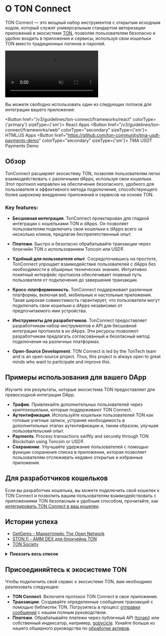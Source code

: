 

# О TON Connect

TON Connect — это мощный набор инструментов с открытым исходным кодом, который служит универсальным стандартом авторизации приложений в экосистеме [TON](/v3/concepts/dive-into-ton/introduction), позволяя пользователям безопасно и удобно входить в приложения и сервисы, используя свои кошельки TON вместо традиционных логинов и паролей.

<div style={{width: '100%', textAlign:'center', margin: '10pt auto'}}>
  <video style={{width: '100%',maxWidth: '600px', borderRadius: '10pt'}} muted={true} autoPlay={true} loop={true}>
    <source src="/files/TonConnect.mp4" type="video/mp4" />
    Ваш браузер не поддерживает тег видео.
  </video>
</div>

Вы можете свободно использовать один из следующих потоков для интеграции вашего приложения:

<Button href="/v3/guidelines/ton-connect/frameworks/react" colorType={'primary'} sizeType={'sm'}>
React Apps
</Button>
<Button href="/v3/guidelines/ton-connect/frameworks/web"
        colorType="secondary" sizeType={'sm'}>
HTML/JS Apps
</Button>
<Button href="https://github.com/ton-community/tma-usdt-payments-demo"
        colorType="secondary" sizeType={'sm'}>
TMA USDT Payments Demo
</Button>

## Обзор

TonConnect расширяет экосистему TON, позволяя пользователям легко взаимодействовать с различными dApps, используя свои кошельки. Этот протокол направлен на обеспечение безопасного, удобного для пользователя и эффективного метода подключения, способствующего более широкому внедрению приложений и сервисов на основе TON.

### Key features:

- **Бесшовная интеграция**. TonConnect проектирован для гладкой интеграции с кошельками TON и dApps. Он позволяет пользователям подключить свои кошельки к dApps всего за несколько кликов, предлагая беспрепятственный опыт.

- **Платежи**. Быстро и безопасно обрабатывайте транзакции через блокчейн TON с использованием Toncoin или USD₮.

- **Удобный для пользователя опыт**. Сосредоточившись на простоте, TonConnect упрощает взаимодействие пользователей с dApps без необходимости в обширных технических знаниях. Интуитивно понятный интерфейс протокола обеспечивает плавный путь пользователя от подключения до завершения транзакции.

- **Кросс-платформенность**. TonConnect поддерживает различные платформы, включая веб, мобильные и настольные приложения. Такая широкая совместимость гарантирует, что пользователи могут подключать свои кошельки к dApps независимо от предпочитаемого ими устройства.

- **Инструменты для разработчиков**. TonConnect предоставляет разработчикам набор инструментов и API для бесшовной интеграции протокола в их dApps. Эти ресурсы позволяют разработчикам предлагать согласованный и безопасный метод подключения на различных платформах.

- **Open-Source Development**. TON Connect is led by the TonTech team and is an open-source project. Thus, this project is always open to great minds who want to participate and improve this.

## Примеры использования для вашего DApp

Изучите эти результаты, которые экосистема TON предоставляет для превосходной интеграции DApp.

- **Трафик**. Привлекайте дополнительных пользователей через криптокошельки, которые поддерживают TON Connect.
- **Аутентификация**. Используйте кошельки пользователей TON как готовые учетные записи, устраняя необходимость в дополнительных этапах аутентификации и, таким образом, улучшая пользовательский опыт.
- **Payments**. Process transactions swiftly and securely through TON Blockchain using Toncoin or USD₮.
- **Сохранение**. Улучшайте удержание пользователей с помощью функции сохранения списка в приложении, которая позволяет пользователям отслеживать недавно открытые и избранные приложения.

## Для разработчиков кошельков

Если вы разработчик кошелька, вы можете подключить свой кошелек к TON Connect и позволить вашим пользователям взаимодействовать с приложениями TON безопасным и удобным способом, прочитайте, как [интегрировать TON Connect в ваш кошелек](/v3/guidelines/ton-connect/wallet/).

## Истории успеха

- [GetGems - Маркетплейс The Open Network](https://getgems.io/)
- [STON.fi - AMM DEX для блокчейна TON](https://ston.fi/)
- [TON Society](https://society.ton.org/activities/active)

<details>
  <summary><b>Показать весь список</b></summary>

- [getgems.io](https://getgems.io/)
- [fragment.com](https://fragment.com/) (Ton Connect v.1) 
- [ston.fi](https://ston.fi/)
- [app.evaa.finance](https://app.evaa.finance/)
- [ton.diamonds](https://ton.diamonds/)
- [minter.ton.org](https://minter.ton.org/)
- [tonconsole.com/jetton/minter](https://tonconsole.com/jetton/minter)
- [dedust.io](https://dedust.io/swap)
- [toncap.net](https://toncap.net/)
- [tonverifier.live](https://verifier.ton.org/)
- [tonstarter.com](https://tonstarter.com/)
- [dns.ton.org](https://dns.ton.org/)
- [daolama.co](https://daolama.co/)
- [ton.vote](https://ton.vote/)

</details>

## Присоединяйтесь к экосистеме TON

Чтобы подключить свой сервис к экосистеме TON, вам необходимо реализовать следующее:

- **TON Connect**. Включите протокол TON Connect в свое приложение.
- **Транзакции**. Создавайте определенные сообщения транзакций с помощью библиотек TON. Погрузитесь в процесс [отправки сообщений](/v3/guidelines/ton-connect/guidelines/preparing-messages) с нашим полным руководством.
- **Платежи**. Обрабатывайте платежи через публичный API ([tonapi](https://tonapi.io/)) или собственный индексатор, например, [gobycicle](http://github.com/gobicycle/bicycle). Узнайте больше из нашего обширного руководства по [обработке активов](/v3/guidelines/dapps/asset-processing/payments-processing).

<Feedback />
